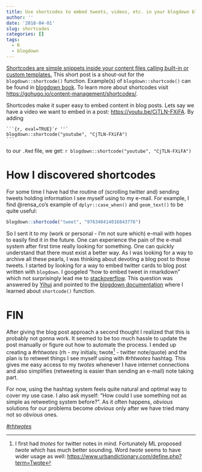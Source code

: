 ```yaml
---
title: Use shortcodes to embed tweets, videos, etc. in your blogdown blog posts
author: ''
date: '2018-04-01'
slug: shortcodes
categories: []
tags:
  - R
  - blogdown
---
```


[Shortcodes are simple snippets inside your content files calling built-in or custom templates.](https://gohugo.io/content-management/shortcodes/) This short post is a shout-out for the `blogdown::shortcode()` function. Example(s) of `blogdown::shortcode()` can  be found in [blogdown book](https://bookdown.org/yihui/blogdown/content.html#shortcode). To learn more about shortcodes visit [https://gohugo.io/content-management/shortcodes/](https://gohugo.io/content-management/shortcodes/).

Shortcodes make it super easy to embed content in blog posts. Lets say we have a video we want to embed in a post: [https://youtu.be/CjTLN-FXiFA](https://youtu.be/CjTLN-FXiFA). By adding

````
```{r, eval=TRUE}`r ''`
blogdown::shortcode("youtube", "CjTLN-FXiFA")
```
````

to our `.Rmd` file, we get: `r blogdown::shortcode("youtube", "CjTLN-FXiFA")`


# How I discovered shortcodes

For some time I have had the routine of (scrolling twitter and) sending tweets holding information I see myself using to my e-mail. For example, I find @rensa_co's example of `dplyr::case_when()` and `geom_text()` to be quite useful:    

```r
blogdown::shortcode("tweet", "976340414016843776")
```

So I sent it to my (work or personal - I'm not sure which) e-mail  with hopes to easily find it in the future. One can experience the pain of the e-mail system after first time really looking for something. One can quickly understand that there must exist a better way. As I was looking for a way to archive all these pearls, I was thinking about devoting a blog post to those tweets. I started by looking for a way to embed twitter cards to blog post written with `blogdown`. I googeled "how to embed tweet in rmarkdown" which not surprisingly lead me to [stackoverflow](https://stackoverflow.com/questions/46529953/how-to-include-arbitrary-html-in-rmarkdown-document). This question was answered by [Yihui](https://yihui.name/) and pointed to the [blogdown documentation](https://bookdown.org/yihui/blogdown/content.html) where I learned about `shortcode()` function.  


# FIN

After giving the blog post approach a second thought I realized that this is probably not gonna work. It seemed to be too much hassle to update the post manually or  figure out how to automate the process. I ended up creating a _#rhtwotes_ (rh - my initials; twote[^1] - twitter note/quote) and the plan is to retweet things I see myself using with _#rhtwotes_ hashtag. This gives me easy access to my _twotes_ whenever I have internet connections and also simplifies (retweeting is easier than sending an e-mail) note taking part.

For now, using the hashtag system feels quite natural and optimal way to cover my use case. I also ask myself: "How could I use something not as simple as retweeting system before?". As it often happens, _obvious_ solutions for our problems become _obvious_ only after we have tried many not so _obvious_ ones.     

[_#rhtwotes_](https://twitter.com/hashtag/rhtwote){target="_blank"}

<!-- One extra thing I learned writing this post is how to add verbatim code chunks to posts written in rmarkown. Learn more from Yihui's  [blog](https://yihui.name/en/2017/11/knitr-verbatim-code-chunk/). -->

[^1]: I first had _tnotes_ for twitter notes in mind. Fortunately ML proposed _twote_ which has much better sounding. Word _twote_ seems to have wider usage as well: [https://www.urbandictionary.com/define.php?term=Twote](https://www.urbandictionary.com/define.php?term=Twote)